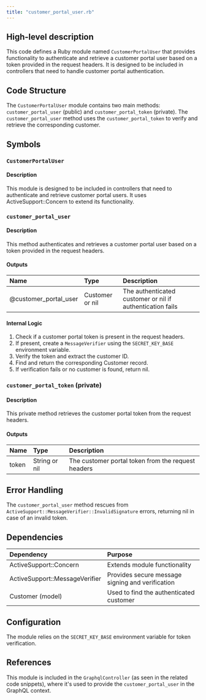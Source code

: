 ```yaml
---
title: "customer_portal_user.rb"
---
```


## High-level description
This code defines a Ruby module named `CustomerPortalUser` that provides functionality to authenticate and retrieve a customer portal user based on a token provided in the request headers. It is designed to be included in controllers that need to handle customer portal authentication.

## Code Structure
The `CustomerPortalUser` module contains two main methods: `customer_portal_user` (public) and `customer_portal_token` (private). The `customer_portal_user` method uses the `customer_portal_token` to verify and retrieve the corresponding customer.

## Symbols

### `CustomerPortalUser`
#### Description
This module is designed to be included in controllers that need to authenticate and retrieve customer portal users. It uses ActiveSupport::Concern to extend its functionality.

### `customer_portal_user`
#### Description
This method authenticates and retrieves a customer portal user based on a token provided in the request headers.

#### Outputs
| Name | Type | Description |
|:-----|:-----|:------------|
| @customer_portal_user | Customer or nil | The authenticated customer or nil if authentication fails |

#### Internal Logic
1. Check if a customer portal token is present in the request headers.
2. If present, create a `MessageVerifier` using the `SECRET_KEY_BASE` environment variable.
3. Verify the token and extract the customer ID.
4. Find and return the corresponding Customer record.
5. If verification fails or no customer is found, return nil.

### `customer_portal_token` (private)
#### Description
This private method retrieves the customer portal token from the request headers.

#### Outputs
| Name | Type | Description |
|:-----|:-----|:------------|
| token | String or nil | The customer portal token from the request headers |

## Error Handling
The `customer_portal_user` method rescues from `ActiveSupport::MessageVerifier::InvalidSignature` errors, returning nil in case of an invalid token.

## Dependencies
| Dependency | Purpose |
|:-----------|:--------|
| ActiveSupport::Concern | Extends module functionality |
| ActiveSupport::MessageVerifier | Provides secure message signing and verification |
| Customer (model) | Used to find the authenticated customer |

## Configuration
The module relies on the `SECRET_KEY_BASE` environment variable for token verification.

## References
This module is included in the `GraphqlController` (as seen in the related code snippets), where it's used to provide the `customer_portal_user` in the GraphQL context.